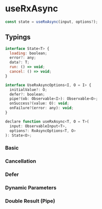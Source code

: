 

<Meta title="useRxAsync" />

# useRxAsync

```js
const state = useRxAsync(input, options?);
```

## Typings

```js
interface State<T> {
  loading: boolean;
  error?: any;
  data?: T;
  run: () => void;
  cancel: () => void;
}

interface UseRxAsyncOptions<I, O = I> {
  initialValue?: O;
  defer?: boolean;
  pipe?(ob: Observable<I>): Observable<O>;
  onSuccess?(value: O): void;
  onFailure?(error: any): void;
}

declare function useRxAsync<T, O = T>(
  input: ObservableInput<T>,
  options?: RxAsyncOptions<T, O>
): State<O>;
```

### Basic

<Preview name="Basic" code={basicCode}>
  <Basic />
</Preview>

### Cancellation

<Preview name="Cancellation" code={cancellationCode}>
  <Cancellation />
</Preview>

### Defer

<Preview name="Cancellation" code={deferCode}>
  <Defer />
</Preview>

### Dynamic Parameters

<Preview name="Cancellation" code={dynamicParametersCode}>
  <DynamicParameters />
</Preview>

### Double Result (Pipe)

<Preview name="Cancellation" code={pipeCode}>
  <Pipe />
</Preview>
